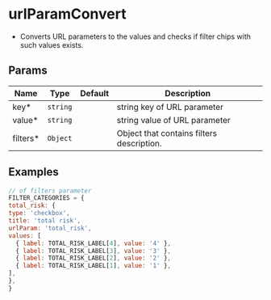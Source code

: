 # urlParamConvert

- Converts URL parameters to the values and checks if filter chips with such values exists.

## Params
|Name|Type|Default|Description|
|---|---|---|---|
|key&#42;|<code>string</code>|<code></code>|string key of URL parameter
|value&#42;|<code>string</code>|<code></code>|string value of URL parameter
|filters&#42;|<code>Object</code>|<code></code>|Object that contains filters description.

 ## Examples
 ```js
// of filters parameter
FILTER_CATEGORIES = {
total_risk: {
 type: 'checkbox',
 title: 'total risk',
 urlParam: 'total_risk',
 values: [
   { label: TOTAL_RISK_LABEL[4], value: '4' },
   { label: TOTAL_RISK_LABEL[3], value: '3' },
   { label: TOTAL_RISK_LABEL[2], value: '2' },
   { label: TOTAL_RISK_LABEL[1], value: '1' },
 ],
},
}
```
